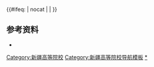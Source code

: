 {{Navbox
|name = 新疆高等院校
|title = [[新疆维吾尔自治区高等学校列表|新疆高等院校]]
|state={{{state|autocollapse}}}
|image=
|style = text-align: left;
|groupstyle = text-align: center;
|listclass = hlist
|bodyclass = hlist
|above = 
*[[中国大陆高等学校列表]]
*[[新疆维吾尔自治区教育厅]]
*[[新疆生产建设兵团教育局]]

|group2 = [[中华人民共和国军事院校列表|军事院校]]
|list2 = [[中国人民武装警察部队工程大学乌鲁木齐校区|武警工程大学乌鲁木齐校区]]<sub>[[乌鲁木齐市|乌鲁木齐]]</sub><sup> [[中国人民武装警察部队|（武警总部属）]] [[正师级]]本（分）</sup>

|group3=中央部属
|list3=

|group4=[[乌鲁木齐市]]
|list4=
*[[新疆大学]]<sup>[[部省合建|（部区合建）]]{{线路名|#00D2D3<!--一流学科-->}}{{线路名|#0092BC<!--211-->}}{{线路名|#97D700<!--国重-->}}{{线路名|#F4DA40<!--中西部-->}}本</sup>
*[[新疆师范大学]]<sup>{{线路名|#F4DA40<!--中西部-->}}本</sup>
*[[新疆农业大学]]<sup>{{线路名|#F4DA40<!--中西部-->}}本</sup>
*[[新疆医科大学]]<sup>本</sup>
*[[新疆财经大学]]<sup>本</sup>
*[[新疆艺术学院]]<sup>{{线路名|#F4DA40<!--中西部-->}}本</sup>
*[[新疆工程学院]]<sup>本</sup>
*[[新疆警察学院]]<sup>本</sup>
----
*[[新疆天山职业技术大学]]<sup>民职本</sup>
----
*[[新疆职业大学]]<sup>专</sup>
*[[乌鲁木齐职业大学]]<sup>专</sup>
*[[新疆轻工职业技术学院]]<sup>专</sup>
*[[新疆建设职业技术学院]]<sup>专</sup>
*[[新疆交通职业技术学院]]<sup>专</sup>
*[[新疆师范高等专科学校]]<sup>专</sup>
*[[新疆体育职业技术学院]]<sup>专</sup>
*[[新疆铁道职业技术学院]]<sup>专</sup>
*[[新疆工业职业技术学院]]<sup>专</sup>
*[[新疆生产建设兵团兴新职业技术学院]]<sup>[[新疆生产建设兵团|（兵团直属）]]专</sup>
----
*[[新疆现代职业技术学院]]<sup>民专</sup>
*[[新疆能源职业技术学院]]<sup>民专</sup>
*[[新疆科信职业技术学院]]<sup>民专</sup>
----
*[[新疆开放大学]]<sup>成</sup>
*[[兵团开放大学]]<sup>[[新疆生产建设兵团|（兵团直属）]]成</sup>

|group5=[[克拉玛依市]]
|list5=
*[[中国石油大学（北京）|中国石油大学（北京）克拉玛依校区]]<sup>{{线路名|#00D2D3<!--一流学科-->}}{{线路名|#0092BC<!--211-->}}{{线路名|#97D700<!--国重-->}}本（分）</sup>
*[[新疆第二医学院]]<sup>本</sup>
*[[克拉玛依职业技术学院]]<sup>专</sup>

|group6=[[吐鲁番市]]
|list6=[[吐鲁番职业技术学院]]<sup>专</sup>

|group7=[[哈密市]]
|list7=[[哈密职业技术学院]]<sup>专</sup>

|group8=[[昌吉回族自治州]]
|list8=
*[[昌吉学院]]<sup>本</sup>
*[[新疆农业职业技术学院]]<sup>专</sup>
*[[昌吉职业技术学院]]<sup>专</sup>

|group9=[[伊犁哈萨克自治州]]
|list9={{Navbox subgroup
|group1=直辖
|list1=
*[[伊犁师范大学]]<sup>[[省部共建大学|（省部共建）]]本</sup>
*[[伊犁职业技术学院]]<sup>专</sup>
*[[新疆应用职业技术学院]]<sup>专</sup>

|group2=[[塔城地区]]
|list2=
*[[塔城职业技术学院]]<sup>专</sup>

|group3=[[阿勒泰地区]]
|list3=[[阿勒泰职业技术学院]]<sup>专</sup>
}}

|group10=[[博尔塔拉蒙古自治州]]
|list10=[[博尔塔拉职业技术学院]]<sup>专</sup>

|group11=[[巴音郭楞蒙古自治州]]
|list11=
*[[新疆科技学院]]<sup>本</sup>
*[[巴音郭楞职业技术学院]]<sup>专</sup>

|group12=[[阿克苏地区]]
|list12=
*[[新疆理工学院]]<sup>本</sup>
*[[阿克苏职业技术学院]]<sup>专</sup>
*[[阿克苏教育学院]]<sup>[[新疆生产建设兵团|（兵团直属）]]成</sup>

|group13=[[克孜勒苏柯尔克孜自治州]]
|list13=[[克孜勒苏职业技术学院]]<sup>专</sup>

|group14=[[喀什地区]]
|list14=
*[[喀什大学]]<sup>{{线路名|#F4DA40<!--中西部-->}}本</sup>
*[[喀什职业技术学院]]<sup>专</sup>
*[[喀什教育学院]]<sup>成</sup>

|group15=[[和田地区]]
|list15=
*[[新疆维吾尔医学专科学校]]<sup>专</sup>
*[[和田师范专科学校]]<sup>专</sup>
*[[和田职业技术学院]]<sup>专</sup>
*[[和田地区教育学院]]<sup>成</sup>

|group16=直辖[[县级]]
|list16={{Navbox subgroup
|group1=[[石河子市]]
|list1=
*[[石河子大学]]<sup>[[新疆生产建设兵团|（兵团直属]]、[[省部共建大学|部省合建）]]{{线路名|#00D2D3<!--一流学科-->}}{{线路名|#0092BC<!--211-->}}{{线路名|#F4DA40<!--中西部-->}}本</sup>
*[[新疆石河子职业技术学院]]<sup>[[新疆生产建设兵团|（兵团直属）]]专</sup>
*[[石河子工程职业技术学院]]<sup>[[新疆生产建设兵团|（兵团直属）]]专</sup>
*[[兵团教育学院]]<sup>[[新疆生产建设兵团|（兵团直属）]]成</sup>

|group2=[[阿拉尔市]]
|list2=
*[[塔里木大学]]<sup>[[新疆生产建设兵团|（兵团直属）]]{{线路名|#F4DA40<!--中西部-->}}本</sup>
*[[塔里木职业技术学院]]<sup>[[新疆生产建设兵团|（兵团直属）]]专</sup>

|group3=[[五家渠市]]
|list3=
*[[新疆政法学院]]<sup>[[新疆生产建设兵团|（兵团直属）]]本</sup>
*[[新疆科技职业技术学院]]<sup>民专</sup>

|group4=[[铁门关市]]
|list4=[[铁门关职业技术学院]]<sup>[[新疆生产建设兵团|（兵团直属）]]专</sup>

}}

|belowstyle = text-align:left;
|below = 除另有标注的外，均为属地行政区自治区属、市（州、地区）属公办高等学校。<br/>{{线路名|#00D2D3<!--一流学科-->}}：[[世界一流大学和一流学科建设|“双一流”建设高校]]；{{线路名|#D22630<!--985-->}}：[[985工程|原985工程院校]]；{{线路名|#0092BC<!--211-->}}：[[211工程|原211工程院校]]；{{线路名|#97D700<!--国重-->}}：[[全国重点大学|原全国重点大学]]；{{线路名|#F4DA40<!--中西部-->}}：[[中西部高校基础能力建设工程|中西部高校基础能力建设工程院校]]。<br><sup>本</sup>：办学层次为[[本科]]的高校；<sup>职本</sup>：办学层次为[[职业教育本科]]的高校；<sup>专</sup>：办学层次为[[專科學校|专科]]的高校；<sup>民</sup>：民办高校；<sup>独</sup>：[[独立学院]]；<sup>成</sup>：成人高校；<sup>（分）</sup>：高等院校的分校或校区，不具备独立备案资格。<br/>截止2017年5月31日，[[新疆维吾尔自治区]]有普通高校47所（其中民办普通高校9所），成人高校6所。<references group="兵团 />
}}<includeonly>{{#ifeq: {{{1}}} | nocat | <!--空--> | [[Category:新疆高等院校]] }}</includeonly><noinclude>
== 参考资料 ==
*{{cite web |url =http://www.moe.gov.cn/srcsite/A03/moe_634/201706/t20170614_306900.html|title = 教育部：高等学校名单 |accessdate = 2018-02-06 |first = |date = 2017-05-31 |publisher = 教育部 |language = zh-hans}}
[[Category:新疆高等院校导航模板]]
[[Category:新疆高等院校|*]]
</noinclude>